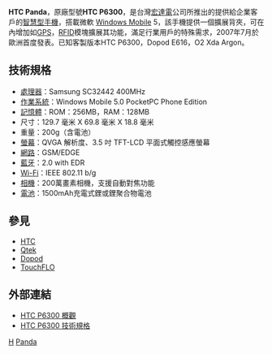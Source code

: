 {{noteTA
|G1=長度單位
}}

'''HTC Panda'''，原廠型號'''HTC P6300'''，是台灣[[宏達電|宏達電]]公司所推出的提供給企業客戶的[[智慧型手機|智慧型手機]]，搭載微軟 [[Windows_Mobile|Windows Mobile]] 5，該手機提供一個擴展背夾，可在內增加如[[GPS|GPS]]，[[RFID|RFID]]模塊擴展其功能，滿足行業用戶的特殊需求，2007年7月於歐洲首度發表。已知客製版本HTC P6300，Dopod E616，O2 Xda Argon。

== 技術規格 ==
*[[處理器|處理器]]：Samsung SC32442 400MHz 
*[[作業系統|作業系統]]：Windows Mobile 5.0 PocketPC Phone Edition 
*[[記憶體|記憶體]]：ROM：256MB，RAM：128MB
*尺寸：129.7 毫米 X 69.8 毫米 X 18.8 毫米 
*重量：200g（含電池）
*[[螢幕|螢幕]]：QVGA 解析度、3.5 吋 TFT-LCD 平面式觸控感應螢幕 
*[[網路|網路]]：GSM/EDGE 
*[[藍牙|藍牙]]：2.0 with EDR
*[[Wi-Fi|Wi-Fi]]：IEEE 802.11 b/g 
*[[相機|相機]]：200萬畫素相機，支援自動對焦功能 
*[[電池|電池]]：1500mAh充電式鋰或鋰聚合物電池

== 參見 ==
*[[HTC|HTC]]
*[[Qtek|Qtek]]
*[[Dopod|Dopod]]
*[[TouchFLO|TouchFLO]]

== 外部連結 ==
*[http://www.htc.com/www/product.aspx?id=498 HTC P6300 概觀]{{Wayback|url=http://www.htc.com/www/product.aspx?id=498 |date=20080904011905 }}
*[http://www.htc.com/www/product.aspx?id=502 HTC P6300 技術規格]{{Wayback|url=http://www.htc.com/www/product.aspx?id=502 |date=20080904023340 }}

{{HTC Phones P Series}}

[[Category:智能手機|H]]
[[Category:宏達電手機|Panda]]